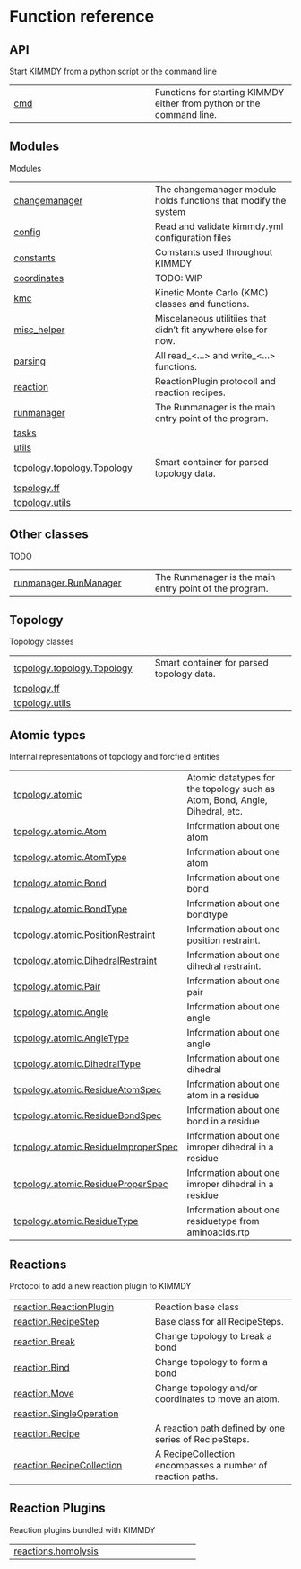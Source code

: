 # Function reference

## API

Start KIMMDY from a python script or the command line

| | |
| --- | --- |
| [cmd](cmd.qmd#kimmdy.cmd) | Functions for starting KIMMDY either from python or the command line. |

## Modules

Modules

| | |
| --- | --- |
| [changemanager](changemanager.qmd#kimmdy.changemanager) | The changemanager module holds functions that modify the system |
| [config](config.qmd#kimmdy.config) | Read and validate kimmdy.yml configuration files |
| [constants](constants.qmd#kimmdy.constants) | Comstants used throughout KIMMDY |
| [coordinates](coordinates.qmd#kimmdy.coordinates) | TODO: WIP |
| [kmc](kmc.qmd#kimmdy.kmc) | Kinetic Monte Carlo (KMC) classes and functions. |
| [misc_helper](misc_helper.qmd#kimmdy.misc_helper) | Miscelaneous utilitiies that didn't fit anywhere else for now. |
| [parsing](parsing.qmd#kimmdy.parsing) | All read_<...> and write_<...> functions. |
| [reaction](reaction.qmd#kimmdy.reaction) | ReactionPlugin protocoll and reaction recipes. |
| [runmanager](runmanager.qmd#kimmdy.runmanager) | The Runmanager is the main entry point of the program. |
| [tasks](tasks.qmd#kimmdy.tasks) |  |
| [utils](utils.qmd#kimmdy.utils) |  |
| [topology.topology.Topology](topology.topology.Topology.qmd#kimmdy.topology.topology.Topology) | Smart container for parsed topology data. |
| [topology.ff](topology.ff.qmd#kimmdy.topology.ff) |  |
| [topology.utils](topology.utils.qmd#kimmdy.topology.utils) |  |

## Other classes

TODO

| | |
| --- | --- |
| [runmanager.RunManager](runmanager.RunManager.qmd#kimmdy.runmanager.RunManager) | The Runmanager is the main entry point of the program. |

## Topology

Topology classes

| | |
| --- | --- |
| [topology.topology.Topology](topology.topology.Topology.qmd#kimmdy.topology.topology.Topology) | Smart container for parsed topology data. |
| [topology.ff](topology.ff.qmd#kimmdy.topology.ff) |  |
| [topology.utils](topology.utils.qmd#kimmdy.topology.utils) |  |

## Atomic types

Internal representations of topology and forcfield entities

| | |
| --- | --- |
| [topology.atomic](topology.atomic.qmd#kimmdy.topology.atomic) | Atomic datatypes for the topology such as Atom, Bond, Angle, Dihedral, etc. |
| [topology.atomic.Atom](topology.atomic.Atom.qmd#kimmdy.topology.atomic.Atom) | Information about one atom |
| [topology.atomic.AtomType](topology.atomic.AtomType.qmd#kimmdy.topology.atomic.AtomType) | Information about one atom |
| [topology.atomic.Bond](topology.atomic.Bond.qmd#kimmdy.topology.atomic.Bond) | Information about one bond |
| [topology.atomic.BondType](topology.atomic.BondType.qmd#kimmdy.topology.atomic.BondType) | Information about one bondtype |
| [topology.atomic.PositionRestraint](topology.atomic.PositionRestraint.qmd#kimmdy.topology.atomic.PositionRestraint) | Information about one position restraint. |
| [topology.atomic.DihedralRestraint](topology.atomic.DihedralRestraint.qmd#kimmdy.topology.atomic.DihedralRestraint) | Information about one dihedral restraint. |
| [topology.atomic.Pair](topology.atomic.Pair.qmd#kimmdy.topology.atomic.Pair) | Information about one pair |
| [topology.atomic.Angle](topology.atomic.Angle.qmd#kimmdy.topology.atomic.Angle) | Information about one angle |
| [topology.atomic.AngleType](topology.atomic.AngleType.qmd#kimmdy.topology.atomic.AngleType) | Information about one angle |
| [topology.atomic.DihedralType](topology.atomic.DihedralType.qmd#kimmdy.topology.atomic.DihedralType) | Information about one dihedral |
| [topology.atomic.ResidueAtomSpec](topology.atomic.ResidueAtomSpec.qmd#kimmdy.topology.atomic.ResidueAtomSpec) | Information about one atom in a residue |
| [topology.atomic.ResidueBondSpec](topology.atomic.ResidueBondSpec.qmd#kimmdy.topology.atomic.ResidueBondSpec) | Information about one bond in a residue |
| [topology.atomic.ResidueImproperSpec](topology.atomic.ResidueImproperSpec.qmd#kimmdy.topology.atomic.ResidueImproperSpec) | Information about one imroper dihedral in a residue |
| [topology.atomic.ResidueProperSpec](topology.atomic.ResidueProperSpec.qmd#kimmdy.topology.atomic.ResidueProperSpec) | Information about one imroper dihedral in a residue |
| [topology.atomic.ResidueType](topology.atomic.ResidueType.qmd#kimmdy.topology.atomic.ResidueType) | Information about one residuetype from aminoacids.rtp |

## Reactions

Protocol to add a new reaction plugin to KIMMDY

| | |
| --- | --- |
| [reaction.ReactionPlugin](reaction.ReactionPlugin.qmd#kimmdy.reaction.ReactionPlugin) | Reaction base class |
| [reaction.RecipeStep](reaction.RecipeStep.qmd#kimmdy.reaction.RecipeStep) | Base class for all RecipeSteps. |
| [reaction.Break](reaction.Break.qmd#kimmdy.reaction.Break) | Change topology to break a bond |
| [reaction.Bind](reaction.Bind.qmd#kimmdy.reaction.Bind) | Change topology to form a bond |
| [reaction.Move](reaction.Move.qmd#kimmdy.reaction.Move) | Change topology and/or coordinates to move an atom. |
| [reaction.SingleOperation](reaction.SingleOperation.qmd#kimmdy.reaction.SingleOperation) |  |
| [reaction.Recipe](reaction.Recipe.qmd#kimmdy.reaction.Recipe) | A reaction path defined by one series of RecipeSteps. |
| [reaction.RecipeCollection](reaction.RecipeCollection.qmd#kimmdy.reaction.RecipeCollection) | A RecipeCollection encompasses a number of reaction paths. |

## Reaction Plugins

Reaction plugins bundled with KIMMDY

| | |
| --- | --- |
| [reactions.homolysis](reactions.homolysis.qmd#kimmdy.reactions.homolysis) |  |